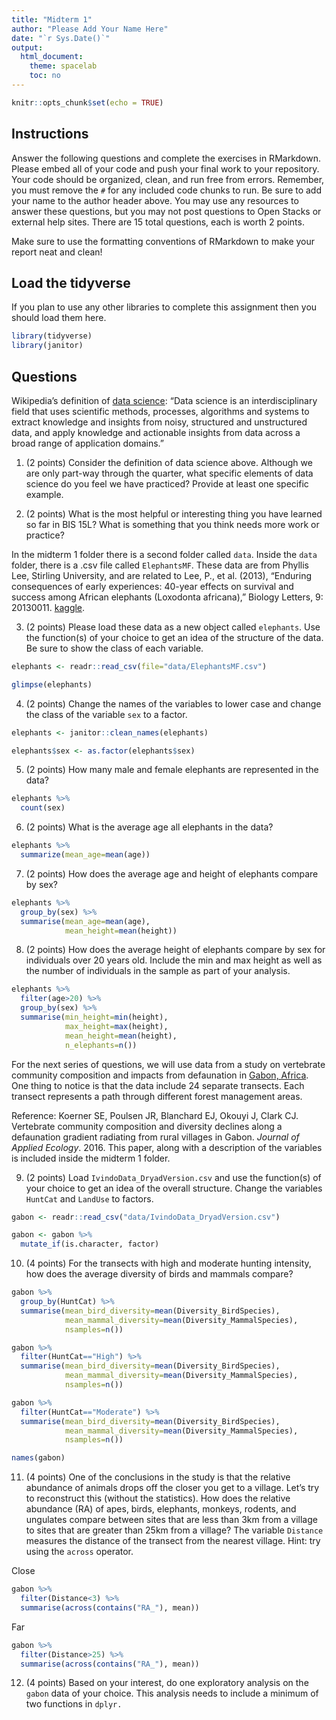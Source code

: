 ```yaml
---
title: "Midterm 1"
author: "Please Add Your Name Here"
date: "`r Sys.Date()`"
output:
  html_document:
    theme: spacelab
    toc: no
---
```


```r
knitr::opts_chunk$set(echo = TRUE)
```

## Instructions
Answer the following questions and complete the exercises in RMarkdown. Please embed all of your code and push your final work to your repository. Your code should be organized, clean, and run free from errors. Remember, you must remove the `#` for any included code chunks to run. Be sure to add your name to the author header above. You may use any resources to answer these questions, but you may not post questions to Open Stacks or external help sites. There are 15 total questions, each is worth 2 points.  

Make sure to use the formatting conventions of RMarkdown to make your report neat and clean!  

## Load the tidyverse
If you plan to use any other libraries to complete this assignment then you should load them here.
```r
library(tidyverse)
library(janitor)
```

## Questions  

Wikipedia's definition of [data science](https://en.wikipedia.org/wiki/Data_science): "Data science is an interdisciplinary field that uses scientific methods, processes, algorithms and systems to extract knowledge and insights from noisy, structured and unstructured data, and apply knowledge and actionable insights from data across a broad range of application domains."  

1. (2 points) Consider the definition of data science above. Although we are only part-way through the quarter, what specific elements of data science do you feel we have practiced? Provide at least one specific example.  

2. (2 points) What is the most helpful or interesting thing you have learned so far in BIS 15L? What is something that you think needs more work or practice?  

In the midterm 1 folder there is a second folder called `data`. Inside the `data` folder, there is a .csv file called `ElephantsMF`. These data are from Phyllis Lee, Stirling University, and are related to Lee, P., et al. (2013), "Enduring consequences of early experiences: 40-year effects on survival and success among African elephants (Loxodonta africana)," Biology Letters, 9: 20130011. [kaggle](https://www.kaggle.com/mostafaelseidy/elephantsmf).  

3. (2 points) Please load these data as a new object called `elephants`. Use the function(s) of your choice to get an idea of the structure of the data. Be sure to show the class of each variable.
```r
elephants <- readr::read_csv(file="data/ElephantsMF.csv")
```

```r
glimpse(elephants)
```

4. (2 points) Change the names of the variables to lower case and change the class of the variable `sex` to a factor.
```r
elephants <- janitor::clean_names(elephants)
```

```r
elephants$sex <- as.factor(elephants$sex)
```

5. (2 points) How many male and female elephants are represented in the data?
```r
elephants %>% 
  count(sex)
```

6. (2 points) What is the average age all elephants in the data?
```r
elephants %>% 
  summarize(mean_age=mean(age))
```

7. (2 points) How does the average age and height of elephants compare by sex?
```r
elephants %>% 
  group_by(sex) %>% 
  summarise(mean_age=mean(age),
            mean_height=mean(height))
```

8. (2 points) How does the average height of elephants compare by sex for individuals over 20 years old. Include the min and max height as well as the number of individuals in the sample as part of your analysis.  
```r
elephants %>% 
  filter(age>20) %>% 
  group_by(sex) %>% 
  summarise(min_height=min(height),
            max_height=max(height),
            mean_height=mean(height),
            n_elephants=n())
```

For the next series of questions, we will use data from a study on vertebrate community composition and impacts from defaunation in [Gabon, Africa](https://en.wikipedia.org/wiki/Gabon). One thing to notice is that the data include 24 separate transects. Each transect represents a path through different forest management areas.  

Reference: Koerner SE, Poulsen JR, Blanchard EJ, Okouyi J, Clark CJ. Vertebrate community composition and diversity declines along a defaunation gradient radiating from rural villages in Gabon. _Journal of Applied Ecology_. 2016. This paper, along with a description of the variables is included inside the midterm 1 folder.  

9. (2 points) Load `IvindoData_DryadVersion.csv` and use the function(s) of your choice to get an idea of the overall structure. Change the variables `HuntCat` and `LandUse` to factors.
```r
gabon <- readr::read_csv("data/IvindoData_DryadVersion.csv")
```

```r
gabon <- gabon %>% 
  mutate_if(is.character, factor)
```

10. (4 points) For the transects with high and moderate hunting intensity, how does the average diversity of birds and mammals compare?
```r
gabon %>% 
  group_by(HuntCat) %>% 
  summarise(mean_bird_diversity=mean(Diversity_BirdSpecies),
            mean_mammal_diversity=mean(Diversity_MammalSpecies),
            nsamples=n())
```

```r
gabon %>% 
  filter(HuntCat=="High") %>% 
  summarise(mean_bird_diversity=mean(Diversity_BirdSpecies),
            mean_mammal_diversity=mean(Diversity_MammalSpecies),
            nsamples=n())
```

```r
gabon %>% 
  filter(HuntCat=="Moderate") %>% 
  summarise(mean_bird_diversity=mean(Diversity_BirdSpecies),
            mean_mammal_diversity=mean(Diversity_MammalSpecies),
            nsamples=n())
```

```r
names(gabon)
```

11. (4 points) One of the conclusions in the study is that the relative abundance of animals drops off the closer you get to a village. Let's try to reconstruct this (without the statistics). How does the relative abundance (RA) of apes, birds, elephants, monkeys, rodents, and ungulates compare between sites that are less than 3km from a village to sites that are greater than 25km from a village? The variable `Distance` measures the distance of the transect from the nearest village. Hint: try using the `across` operator.  

Close
```r
gabon %>% 
  filter(Distance<3) %>% 
  summarise(across(contains("RA_"), mean))
```

Far
```r
gabon %>% 
  filter(Distance>25) %>% 
  summarise(across(contains("RA_"), mean))
```

12. (4 points) Based on your interest, do one exploratory analysis on the `gabon` data of your choice. This analysis needs to include a minimum of two functions in `dplyr.`
